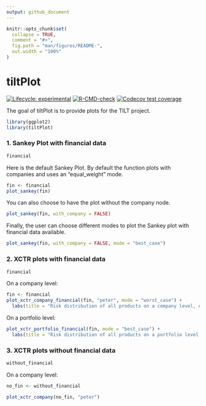 ```yaml
---
output: github_document
---
```


<!-- README.md is generated from README.Rmd. Please edit that file -->

```r
knitr::opts_chunk$set(
  collapse = TRUE,
  comment = "#>",
  fig.path = "man/figures/README-",
  out.width = "100%"
)
```

# tiltPlot

<!-- badges: start -->
[![Lifecycle: experimental](https://img.shields.io/badge/lifecycle-experimental-orange.svg)](https://lifecycle.r-lib.org/articles/stages.html#experimental)
[![R-CMD-check](https://github.com/2DegreesInvesting/tiltPlot/actions/workflows/R-CMD-check.yaml/badge.svg)](https://github.com/2DegreesInvesting/tiltPlot/actions/workflows/R-CMD-check.yaml)
[![Codecov test coverage](https://codecov.io/gh/2DegreesInvesting/tiltPlot/branch/main/graph/badge.svg)](https://app.codecov.io/gh/2DegreesInvesting/tiltPlot?branch=main)
<!-- badges: end -->

The goal of tiltPlot is to provide plots for the TILT project. 

```r
library(ggplot2)
library(tiltPlot)
```


### 1. Sankey Plot with financial data

```r
financial
```

Here is the default Sankey Plot. By default the function plots with companies and uses an "equal_weight" mode.

```r
fin <- financial
plot_sankey(fin)
```

You can also choose to have the plot without the company node.

```r
plot_sankey(fin, with_company = FALSE)
```

Finally, the user can choose different modes to plot the Sankey plot with financial data available.

```r
plot_sankey(fin, with_company = FALSE, mode = "best_case")
```

### 2. XCTR plots with financial data

```r
financial
```

On a company level:

```r
fin <- financial
plot_xctr_company_financial(fin, "peter", mode = "worst_case") +
  labs(title = "Risk distribution of all products on a company level, on a financial weight")
```

On a portfolio level:

```r
plot_xctr_portfolio_financial(fin, mode = "best_case") +
  labs(title = "Risk distribution of all products on a portfolio level, best case scenario")
```


### 3. XCTR plots without financial data

```r
without_financial
```

On a company level:

```r
no_fin <- without_financial

plot_xctr_company(no_fin, "peter")
```


